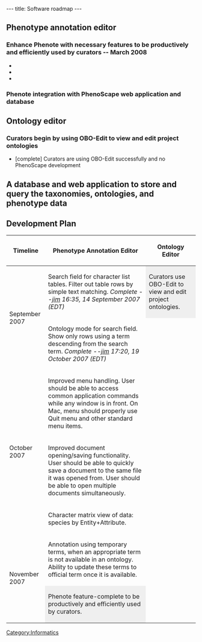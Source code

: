 ---
title: Software roadmap
---

==Phenotype annotation editor==
===Enhance Phenote with necessary features to be productively and efficiently used by curators -- March 2008===
*
*
*
===Phenote integration with PhenoScape web application and database===

==Ontology editor==
===Curators begin by using OBO-Edit to view and edit project ontologies===
* [complete] Curators are using OBO-Edit successfully and no PhenoScape development

==A database and web application to store and query the taxonomies, ontologies, and phenotype data==

==Development Plan==

{| border="1" cellpadding="5"
! Timeline !! Phenotype Annotation Editor !! Ontology Editor
|-
! rowspan=2 | September 2007 
| Search field for character list tables.  Filter out table rows by simple text matching. ''Complete --[[User:Jpb15|jim]] 16:35, 14 September 2007 (EDT)''
| style="background:#efefef;" | Curators use OBO-Edit to view and edit project ontologies.
|-
| Ontology mode for search field.  Show only rows using a term descending from the search term. ''Complete --[[User:Jpb15|jim]] 17:20, 19 October 2007 (EDT)''
|-
! rowspan=3 | October 2007
|  Improved menu handling. User should be able to access common application commands while any window is in front.  On Mac, menu should properly use Quit menu and other standard menu items.
|-
| Improved document opening/saving functionality.  User should be able to quickly save a document to the same file it was opened from.  User should be able to open multiple documents simultaneously.
|-
| Character matrix view of data: species by Entity+Attribute.
|-
! rowspan=2 | November 2007
| Annotation using temporary terms, when an appropriate term is not available in an ontology.  Ability to update these terms to official term once it is available.
|-
| style="background:#efefef;" | Phenote feature-complete to be productively and efficiently used by curators.
|}

[[Category:Informatics]]